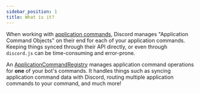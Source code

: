 ```yaml
---
sidebar_position: 1
title: What is it?
---
```


When working with [application commands][discord-application-command-docs], Discord manages "Application Command
Objects" on their end for each of your application commands. Keeping things synced through their API directly, or even
through `discord.js` can be time-consuming and error-prone.

An [ApplicationCommandRegistry][application-command-registry] manages application command operations for **one** of your
bot's commands. It handles things such as syncing application command data with Discord, routing multiple application
commands to your command, and much more!

[application-command-registry]: ../../../Documentation/api-framework/classes/ApplicationCommandRegistry
[discord-application-command-docs]: https://discord.com/developers/docs/interactions/application-commands
